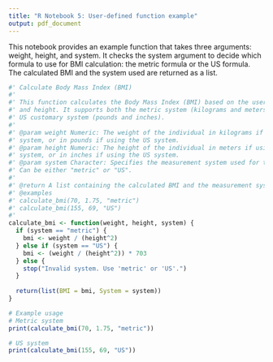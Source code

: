 ```yaml
---
title: "R Notebook 5: User-defined function example"
output: pdf_document
---
```


This notebook provides an example function that takes three arguments: weight, height, and system.
It checks the system argument to decide which formula to use for BMI calculation: the metric formula or the US formula.
The calculated BMI and the system used are returned as a list.

```r
#' Calculate Body Mass Index (BMI)
#'
#' This function calculates the Body Mass Index (BMI) based on the user's weight
#' and height. It supports both the metric system (kilograms and meters) and the
#' US customary system (pounds and inches).
#'
#' @param weight Numeric: The weight of the individual in kilograms if using the metric
#' system, or in pounds if using the US system.
#' @param height Numeric: The height of the individual in meters if using the metric
#' system, or in inches if using the US system.
#' @param system Character: Specifies the measurement system used for the inputs.
#' Can be either "metric" or "US".
#'
#' @return A list containing the calculated BMI and the measurement system used.
#' @examples
#' calculate_bmi(70, 1.75, "metric")
#' calculate_bmi(155, 69, "US")
#'
calculate_bmi <- function(weight, height, system) {
  if (system == "metric") {
    bmi <- weight / (height^2)
  } else if (system == "US") {
    bmi <- (weight / (height^2)) * 703
  } else {
    stop("Invalid system. Use 'metric' or 'US'.")
  }
  
  return(list(BMI = bmi, System = system))
}

# Example usage
# Metric system
print(calculate_bmi(70, 1.75, "metric"))

# US system
print(calculate_bmi(155, 69, "US"))

```

